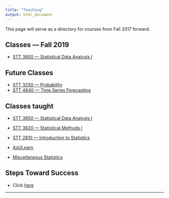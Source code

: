 ```yaml
---
title: "Teaching"
output: html_document
---
```


<i class="glyphicon glyphicon-star"></i> This page will serve as a directory for courses from Fall 2017 forward. <i class="glyphicon glyphicon-thumbs-up"></i>

## Classes --- Fall 2019

* [STT 3850 --- Statistical Data Analysis I](https://hasthika.github.io/STT3850/index.html)

## Future Classes

* [STT 3250 --- Probability]()
* [STT 4840 --- Time Series Forecasting]()

## Classes taught

* [STT 3850 --- Statistical Data Analysis I](https://hasthika.github.io/STT3850/index.html)
* [STT 3820 --- Statistical Methods I](https://asulearn.appstate.edu/)
* [STT 2810 --- Introduction to Statistics](https://www.pearsonmylabandmastering.com/northamerica/)




* [AsULearn](https://asulearn.appstate.edu/)
* [Miscellaneous Statistics](https://alanarnholt.github.io/GeneralStatistics/)

## Steps Toward Success

* Click [here](StepsTowardsSuccess.html)


* * *
